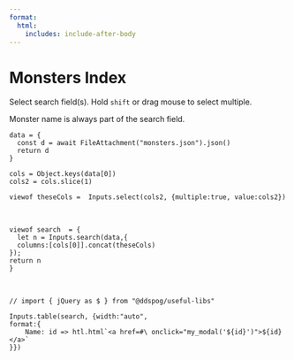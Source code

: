 ```yaml
---
format: 
  html:
    includes: include-after-body
---
```


```{=html}

	<script src="https://code.jquery.com/jquery-3.6.0.min.js"></script>
<!--     <link href="https://cdn.jsdelivr.net/npm/bootstrap@5.2.3/dist/css/bootstrap.min.css" rel="stylesheet" integrity="sha384-rbsA2VBKQhggwzxH7pPCaAqO46MgnOM80zW1RWuH61DGLwZJEdK2Kadq2F9CUG65" crossorigin="anonymous">
    <script src="https://cdn.jsdelivr.net/npm/bootstrap@5.2.3/dist/js/bootstrap.min.js" integrity="sha384-cuYeSxntonz0PPNlHhBs68uyIAVpIIOZZ5JqeqvYYIcEL727kskC66kF92t6Xl2V" crossorigin="anonymous"></script> -->


```
# Monsters Index

Select search field(s). Hold `shift` or drag mouse to select multiple. 

Monster name is always part of the search field. 

```ojs
data = {
  const d = await FileAttachment("monsters.json").json()
  return d
}
```

```ojs
cols = Object.keys(data[0])
cols2 = cols.slice(1)
```

```ojs
viewof theseCols =  Inputs.select(cols2, {multiple:true, value:cols2})
```

<br>

```ojs
viewof search  = {
  let n = Inputs.search(data,{
  columns:[cols[0]].concat(theseCols)
});
return n
}
```

<br>

::: {.column-screen .table-responsive}
```ojs
// import { jQuery as $ } from "@ddspog/useful-libs"

Inputs.table(search, {width:"auto",
format:{
    Name: id => htl.html`<a href=#\ onclick="my_modal('${id}')">${id}</a>`
}})

```

::: 


```{=html}
<script>

function my_modal(name){
    $(document).ready(function() {
        $.get("monstersAll.html", function(data) {
            var content = $(data).find("[data-tag='" + name + "']").html();
            $("#my").html(content);
        });
    });}
</script>

<div id="my"> </div>

<!-- Modal ... for later--> 
<!-- <div class="modal fade" id="exampleModal" tabindex="-1" aria-labelledby="exampleModalLabel" aria-hidden="true">
    <div class="modal-dialog modal-dialog-centered modal-dialog-scrollable">
    <div class="modal-content">
      <div class="modal-header">
        <h1 class="modal-title fs-5" id="exampleModalLabel">Monsters</h1>
        <button type="button" class="btn-close" data-bs-dismiss="modal" aria-label="Close"></button>
      </div>
      <div class="modal-body" id="my_div">

      </div>
      <div class="modal-footer">
        <button type="button" class="btn btn-secondary" data-bs-dismiss="modal">Close</button>
      </div>
    </div>
  </div>
</div> -->



```